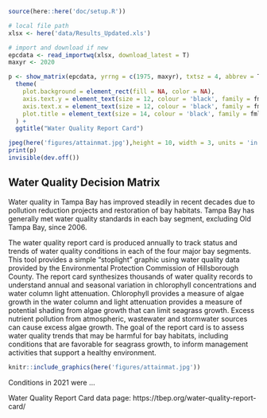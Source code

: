 <!-- # Clean Waters & Sediments -->

```r
source(here::here('doc/setup.R'))
```

```r
# local file path
xlsx <- here('data/Results_Updated.xls')

# import and download if new
epcdata <- read_importwq(xlsx, download_latest = T)
maxyr <- 2020

p <- show_matrix(epcdata, yrrng = c(1975, maxyr), txtsz = 4, abbrev = T, historic = T, family = fml) +
  theme(
    plot.background = element_rect(fill = NA, color = NA),
    axis.text.y = element_text(size = 12, colour = 'black', family = fml),
    axis.text.x = element_text(size = 12, colour = 'black', family = fml),
    plot.title = element_text(size = 14, colour = 'black', family = fml)
  ) +
  ggtitle("Water Quality Report Card")

jpeg(here('figures/attainmat.jpg'),height = 10, width = 3, units = 'in', res = 300)
print(p)
invisible(dev.off())
```

## Water Quality Decision Matrix

Water quality in Tampa Bay has improved steadily in recent decades due to pollution reduction projects and restoration of bay habitats. Tampa Bay has generally met water quality standards in each bay segment, excluding Old Tampa Bay, since 2006.

The water quality report card is produced annually to track status and trends of water quality conditions in each of the four major bay segments.  This tool provides a simple "stoplight" graphic using water quality data provided by the Environmental Protection Commission of Hillsborough County.  The report card synthesizes thousands of water quality records to understand annual and seasonal variation in chlorophyll concentrations and water column light attenuation.  Chlorophyll provides a measure of algae growth in the water column and light attenuation provides a measure of potential shading from algae growth that can limit seagrass growth.  Excess nutrient pollution from atmospheric, wastewater and stormwater sources can cause excess algae growth. The goal of the report card is to assess water quality trends that may be harmful for bay habitats, including conditions that are favorable for seagrass growth, to inform management activities that support a healthy environment.   

```r
knitr::include_graphics(here('figures/attainmat.jpg'))
```

Conditions in 2021 were ...  

Water Quality Report Card data page: https://tbep.org/water-quality-report-card/
  
